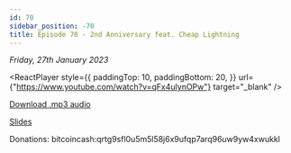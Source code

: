 ```yaml
---
id: 70
sidebar_position: -70
title: Episode 70 - 2nd Anniversary feat. Cheap Lightning
---
```



_Friday, 27th January 2023_

<ReactPlayer
  style={{
    paddingTop: 10,
    paddingBottom: 20,
  }}
  url={"https://www.youtube.com/watch?v=qFx4ulynOPw"}
  target="_blank"
/>

[Download .mp3 audio](https://drive.google.com/file/d/1RJCQ3JttD23Nwjh52qUCvUEbl1tWJM9n/view?usp=sharing)

[Slides](https://docs.google.com/presentation/d/1KOWiWy5cBwoVt-OPMxYCBO-eaCE7zOns/edit?usp=sharing&ouid=100290143879929950045&rtpof=true&sd=true)

Donations: bitcoincash:qrtg9sfl0u5m5l58j6x9ufqp7arq96uw9yw4xwukkl
